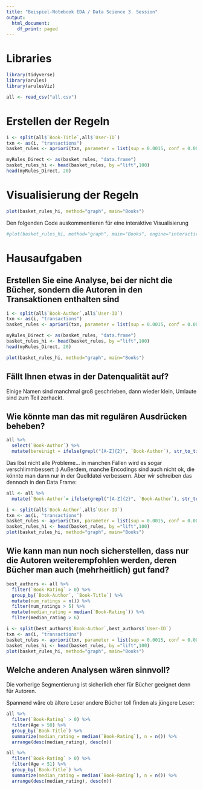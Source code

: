 ```yaml
---
title: "Beispiel-Notebook EDA / Data Science 3. Session"
output:
  html_document:
    df_print: paged
---
```


# Libraries

```r
library(tidyverse)
library(arules)
library(arulesViz)
```


```r
all <- read_csv("all.csv")
```

# Erstellen der Regeln

```r
i <- split(all$`Book-Title`,all$`User-ID`)
txn <- as(i, "transactions")
basket_rules <- apriori(txn, parameter = list(sup = 0.0015, conf = 0.001, minlen=2, target="rules"))
```



```r
myRules_Direct <- as(basket_rules, "data.frame")
basket_rules_hi <- head(basket_rules, by ="lift",100)
head(myRules_Direct, 20)
```


# Visualisierung der Regeln

```r
plot(basket_rules_hi, method="graph", main="Books")
```

Den folgenden Code auskommentieren für eine interaktive Visualisierung

```r
#plot(basket_rules_hi, method="graph", main="Books", engine="interactive")
```

# Hausaufgaben

## Erstellen Sie eine Analyse, bei der nicht die Bücher, sondern die Autoren in den Transaktionen enthalten sind

```r
i <- split(all$`Book-Author`,all$`User-ID`)
txn <- as(i, "transactions")
basket_rules <- apriori(txn, parameter = list(sup = 0.0015, conf = 0.001, minlen=2, target="rules"))
```

```r
myRules_Direct <- as(basket_rules, "data.frame")
basket_rules_hi <- head(basket_rules, by ="lift",100)
head(myRules_Direct, 20)
```

```r
plot(basket_rules_hi, method="graph", main="Books")
```

## Fällt Ihnen etwas in der Datenqualität auf?

Einige Namen sind manchmal groß geschrieben, dann wieder klein, Umlaute sind zum Teil zerhackt.

## Wie könnte man das mit regulären Ausdrücken beheben?

```r
all %>%
  select(`Book-Author`) %>%
  mutate(bereinigt = ifelse(grepl("[A-Z]{2}", `Book-Author`), str_to_title(`Book-Author`),`Book-Author`)) 
```
Das löst nicht alle Probleme... in manchen Fällen wird es sogar verschlimmbessert :)  Außerdem, manche Encodings sind auch nicht ok, die könnte man dann nur in der Quelldatei verbessern. Aber wir schreiben das dennoch in den Data Frame:

```r
all <- all %>%
  mutate(`Book-Author`= ifelse(grepl("[A-Z]{2}", `Book-Author`), str_to_title(`Book-Author`),`Book-Author`)) 
```

```r
i <- split(all$`Book-Author`,all$`User-ID`)
txn <- as(i, "transactions")
basket_rules <- apriori(txn, parameter = list(sup = 0.0015, conf = 0.001, minlen=2, target="rules"))
basket_rules_hi <- head(basket_rules, by ="lift",100)
plot(basket_rules_hi, method="graph", main="Books")
```



## Wie kann man nun noch sicherstellen, dass nur die Autoren weiterempfohlen werden, deren Bücher man auch (mehrheitlich) gut fand?

```r
best_authors <- all %>%
  filter(`Book-Rating` > 0) %>%
  group_by(`Book-Author`, `Book-Title`) %>%
  mutate(num_ratings = n()) %>%
  filter(num_ratings > 5) %>%
  mutate(median_rating = median(`Book-Rating`)) %>%
  filter(median_rating > 6)
```

```r
i <- split(best_authors$`Book-Author`,best_authors$`User-ID`)
txn <- as(i, "transactions")
basket_rules <- apriori(txn, parameter = list(sup = 0.0015, conf = 0.001, minlen=2, target="rules"))
basket_rules_hi <- head(basket_rules, by ="lift",100)
plot(basket_rules_hi, method="graph", main="Books")
```

## Welche anderen Analysen wären sinnvoll?

Die vorherige Segmentierung ist sicherlich eher für Bücher geeignet denn für Autoren.

Spannend wäre ob ältere Leser andere Bücher toll finden als jüngere Leser:

```r
all %>%
  filter(`Book-Rating` > 0) %>%
  filter(Age > 50) %>%
  group_by(`Book-Title`) %>%
  summarize(median_rating = median(`Book-Rating`), n = n()) %>%
  arrange(desc(median_rating), desc(n))
```

```r
all %>%
  filter(`Book-Rating` > 0) %>%
  filter(Age < 51) %>%
  group_by(`Book-Title`) %>%
  summarize(median_rating = median(`Book-Rating`), n = n()) %>%
  arrange(desc(median_rating), desc(n))
```
